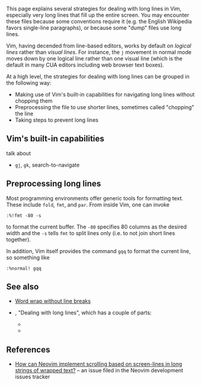 This page explains several strategies for dealing with long lines in Vim, especially very long lines that fill up the entire screen. You may encounter these files because some conventions require it (e.g. the English Wikipedia favors single-line paragraphs), or because some "dump" files use long lines.

Vim, having decended from line-based editors, works by default on ''logical lines'' rather than ''visual lines''. For instance, the <code>j</code> movement in normal mode moves down by one logical line rather than one visual line (which is the default in many CUA editors including web browser text boxes).

At a high level, the strategies for dealing with long lines can be grouped in the following way:

* Making use of Vim's built-in capabilities for navigating long lines without chopping them
* Preprocessing the file to use shorter lines, sometimes called "chopping" the line
* Taking steps to prevent long lines

==Vim's built-in capabilities==

talk about

* <code>gj</code>, <code>gk</code>, search-to-navigate

==Preprocessing long lines==

Most programming environments offer generic tools for formatting text. These include <code>fold</code>, <code>fmt</code>, and <code>par</code>. From inside Vim, one can invoke

<pre>
:%!fmt -80 -s
</pre>

to format the current buffer. The <code>-80</code> specifies 80 columns as the desired width and the <code>-s</code> tells <code>fmt</code> to split lines only (i.e. to not join short lines together).

In addition, Vim itself provides the command <code>gqq</code> to format the current line, so something like

<pre>
:%normal! gqq
</pre>

==See also==

* [[Word wrap without line breaks]]
* {{help|25.4}}, "Dealing with long lines", which has a couple of parts:
** {{help|edit-no-break}}
** {{help|edit-paragraph-join}}

==References==

* [https://github.com/neovim/neovim/issues/4232 How can Neovim implement scrolling based on screen-lines in long strings of wrapped text?] – an issue filed in the Neovim development issues tracker
